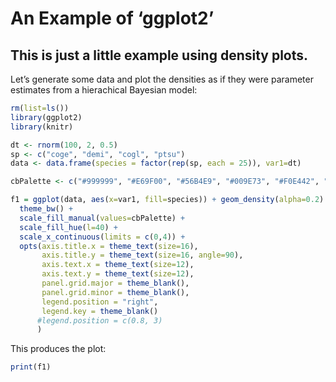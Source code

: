 An Example of 'ggplot2'
========================================================

This is just a little example using density plots.
--------------------------------------------------------

Let's generate some data and plot the densities as if they were parameter estimates from a hierachical Bayesian model:

```r
rm(list=ls())
library(ggplot2)
library(knitr)

dt <- rnorm(100, 2, 0.5)
sp <- c("coge", "demi", "cogl", "ptsu")
data <- data.frame(species = factor(rep(sp, each = 25)), var1=dt)

cbPalette <- c("#999999", "#E69F00", "#56B4E9", "#009E73", "#F0E442", "#0072B2", "#D55E00", "#CC79A7")

f1 = ggplot(data, aes(x=var1, fill=species)) + geom_density(alpha=0.2) + xlab(expression(lambda)) + ylab("posterior density") +
  theme_bw() +
  scale_fill_manual(values=cbPalette) +
  scale_fill_hue(l=40) +
  scale_x_continuous(limits = c(0,4)) +
  opts(axis.title.x = theme_text(size=16),
       axis.title.y = theme_text(size=16, angle=90), 
       axis.text.x = theme_text(size=12), 
       axis.text.y = theme_text(size=12), 
       panel.grid.major = theme_blank(),
       panel.grid.minor = theme_blank(),
       legend.position = "right",
       legend.key = theme_blank()
      #legend.position = c(0.8, 3)
      )
```

This produces the plot:

```r
print(f1)
```


